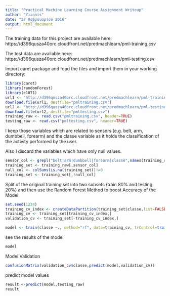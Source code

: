 ---
title: "Practical Machine Learning Course Assignment Writeup"
author: "Yiannis"
date: "27 Φεβρουαρίου 2016"
output: html_document
---



The training data for this project are available here: https://d396qusza40orc.cloudfront.net/predmachlearn/pml-training.csv

The test data are available here: https://d396qusza40orc.cloudfront.net/predmachlearn/pml-testing.csv

Import caret package and read the files and import them in your working directory:

```{r,}
library(caret)
library(randomForest)
library(e1071)
url1 <- "http://d396qusza40orc.cloudfront.net/predmachlearn/pml-training.csv"
download.file(url1, destfile="pmltraining.csv")
url2 <- "http://d396qusza40orc.cloudfront.net/predmachlearn/pml-testing.csv"
download.file(url2, destfile="pmltesting.csv")
training_raw <- read.csv("pmltraining.csv", header=TRUE)
testing_raw <- read.csv("pmltesting.csv", header=TRUE)

```

I keep those variables which are related to sensors (e.g. belt, arm, dumbbell, forearm) and the classe variable as it holds the classification of the activity performed by the user.

Also I discard the variables which have only null values.
```{r}
sensor_col <- grepl("belt|arm|dumbbell|forearm|classe",names(training_raw))
training_set <- training_raw[,sensor_col]
null_col <- colSums(is.na(training_set))!=0
training_set <- training_set[,!null_col]
```

Split of the original training set into two subsets (train 80% and testing 20%) and then use the Random Forest Method to boost Accuracy of the Model


```{r}

set.seed(1234)
training_cv_index <- createDataPartition(training_set$classe,list=FALSE ,p=0.8)
training_cv <- training_set[training_cv_index,]
validation_cv <- training_set[-training_cv_index,]

```


```{r}

model <- train(classe ~., method="rf", data=training_cv, trControl=trainControl(method='cv'), number=5, allowParallel=TRUE )

```

see the results of the model

```{r}

model


```

Model Validation

```{r}

confusionMatrix(validation_cv$classe,predict(model,validation_cv))

```


predict model values

```{r}

result <-predict(model,testing_raw)
result

```


